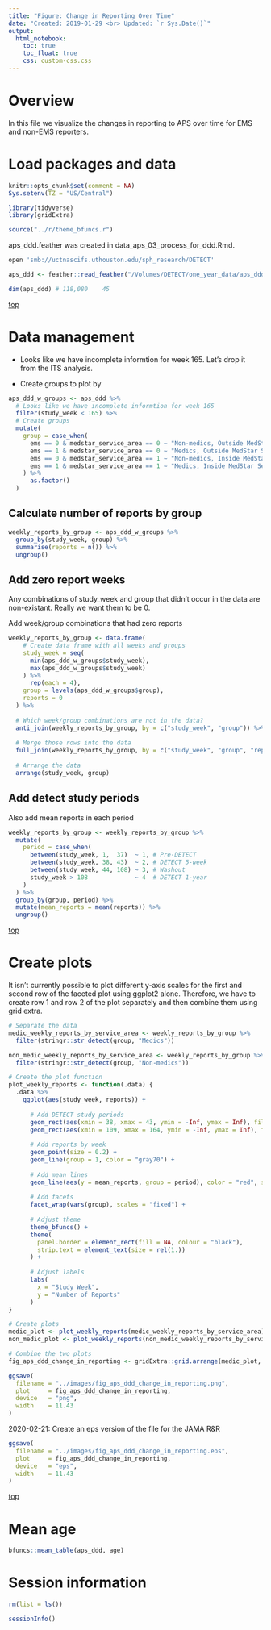 ```yaml
---
title: "Figure: Change in Reporting Over Time"
date: "Created: 2019-01-29 <br> Updated: `r Sys.Date()`"
output: 
  html_notebook:
    toc: true
    toc_float: true
    css: custom-css.css
---
```


# Overview

In this file we visualize the changes in reporting to APS over time for EMS and non-EMS reporters.


# Load packages and data

```r
knitr::opts_chunk$set(comment = NA)
Sys.setenv(TZ = "US/Central")
```

```r
library(tidyverse)
library(gridExtra)
```

```r
source("../r/theme_bfuncs.r")
```

aps_ddd.feather was created in data_aps_03_process_for_ddd.Rmd.

```bash
open 'smb://uctnascifs.uthouston.edu/sph_research/DETECT'
```

```r
aps_ddd <- feather::read_feather("/Volumes/DETECT/one_year_data/aps_ddd.feather")
```

```r
dim(aps_ddd) # 118,080    45
```

[top](#top)


# Data management

* Looks like we have incomplete informtion for week 165. Let's drop it from the ITS analysis.

* Create groups to plot by

```r
aps_ddd_w_groups <- aps_ddd %>% 
  # Looks like we have incomplete informtion for week 165
  filter(study_week < 165) %>% 
  # Create groups
  mutate(
    group = case_when(
      ems == 0 & medstar_service_area == 0 ~ "Non-medics, Outside MedStar Service Area",
      ems == 1 & medstar_service_area == 0 ~ "Medics, Outside MedStar Service Area",
      ems == 0 & medstar_service_area == 1 ~ "Non-medics, Inside MedStar Service Area",
      ems == 1 & medstar_service_area == 1 ~ "Medics, Inside MedStar Service Area"
    ) %>% 
      as.factor()
  )
```


## Calculate number of reports by group

```r
weekly_reports_by_group <- aps_ddd_w_groups %>%
  group_by(study_week, group) %>% 
  summarise(reports = n()) %>% 
  ungroup()
```


## Add zero report weeks

Any combinations of study_week and group that didn't occur in the data are non-existant. Really we want them to be 0.

Add week/group combinations that had zero reports

```r
weekly_reports_by_group <- data.frame(
    # Create data frame with all weeks and groups
    study_week = seq(
      min(aps_ddd_w_groups$study_week), 
      max(aps_ddd_w_groups$study_week)
    ) %>% 
      rep(each = 4),
    group = levels(aps_ddd_w_groups$group),
    reports = 0
  ) %>% 
  
  # Which week/group combinations are not in the data?
  anti_join(weekly_reports_by_group, by = c("study_week", "group")) %>% 
  
  # Merge those rows into the data
  full_join(weekly_reports_by_group, by = c("study_week", "group", "reports")) %>% 
  
  # Arrange the data
  arrange(study_week, group)
```


## Add detect study periods

Also add mean reports in each period

```r
weekly_reports_by_group <- weekly_reports_by_group %>% 
  mutate(
    period = case_when(
      between(study_week, 1,  37)  ~ 1, # Pre-DETECT
      between(study_week, 38, 43)  ~ 2, # DETECT 5-week
      between(study_week, 44, 108) ~ 3, # Washout
      study_week > 108             ~ 4  # DETECT 1-year
    )
  ) %>% 
  group_by(group, period) %>%
  mutate(mean_reports = mean(reports)) %>% 
  ungroup()
```

[top](#top)










# Create plots

It isn't currently possible to plot different y-axis scales for the first and second row of the faceted plot using ggplot2 alone. Therefore, we have to create row 1 and row 2 of the plot separately and then combine them using grid extra.

```r
# Separate the data
medic_weekly_reports_by_service_area <- weekly_reports_by_group %>% 
  filter(stringr::str_detect(group, "Medics"))

non_medic_weekly_reports_by_service_area <- weekly_reports_by_group %>% 
  filter(stringr::str_detect(group, "Non-medics"))
```

```r
# Create the plot function
plot_weekly_reports <- function(.data) {
  .data %>% 
    ggplot(aes(study_week, reports)) +
      
      # Add DETECT study periods
      geom_rect(aes(xmin = 38, xmax = 43, ymin = -Inf, ymax = Inf), fill = "lightyellow") +
      geom_rect(aes(xmin = 109, xmax = 164, ymin = -Inf, ymax = Inf), fill = "lightyellow") +
      
      # Add reports by week
      geom_point(size = 0.2) +
      geom_line(group = 1, color = "gray70") +
    
      # Add mean lines
      geom_line(aes(y = mean_reports, group = period), color = "red", size = 2) +
    
      # Add facets
      facet_wrap(vars(group), scales = "fixed") +
    
      # Adjust theme
      theme_bfuncs() +
      theme(
        panel.border = element_rect(fill = NA, colour = "black"),
        strip.text = element_text(size = rel(1.))
      ) +
      
      # Adjust labels
      labs(
        x = "Study Week", 
        y = "Number of Reports"
      )
}
```

```r
# Create plots
medic_plot <- plot_weekly_reports(medic_weekly_reports_by_service_area)
non_medic_plot <- plot_weekly_reports(non_medic_weekly_reports_by_service_area)
```

```r
# Combine the two plots
fig_aps_ddd_change_in_reporting <- gridExtra::grid.arrange(medic_plot, non_medic_plot)
```

```r
ggsave(
  filename = "../images/fig_aps_ddd_change_in_reporting.png",
  plot     = fig_aps_ddd_change_in_reporting,
  device   = "png",
  width    = 11.43
)
```

2020-02-21: Create an eps version of the file for the JAMA R&R

```r
ggsave(
  filename = "../images/fig_aps_ddd_change_in_reporting.eps",
  plot     = fig_aps_ddd_change_in_reporting,
  device   = "eps",
  width    = 11.43
)
```

[top](#top)


# Mean age

```r
bfuncs::mean_table(aps_ddd, age)
```











# Session information

```r
rm(list = ls())
```

```r
sessionInfo()
```